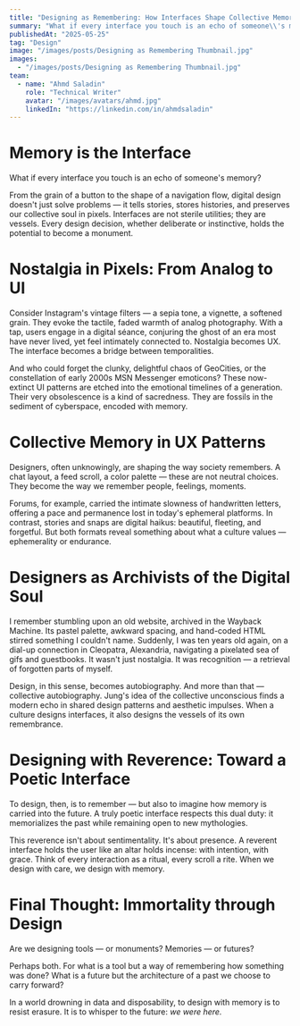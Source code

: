 ```yaml
---
title: "Designing as Remembering: How Interfaces Shape Collective Memory"
summary: "What if every interface you touch is an echo of someone\\'s memory?..."
publishedAt: "2025-05-25"
tag: "Design"
image: "/images/posts/Designing as Remembering Thumbnail.jpg"
images:
  - "/images/posts/Designing as Remembering Thumbnail.jpg"
team:
  - name: "Ahmd Saladin"
    role: "Technical Writer"
    avatar: "/images/avatars/ahmd.jpg"
    linkedIn: "https://linkedin.com/in/ahmdsaladin"
---
```



# Memory is the Interface

What if every interface you touch is an echo of someone's memory?

From the grain of a button to the shape of a navigation flow, digital design doesn't just solve problems — it tells stories, stores histories, and preserves our collective soul in pixels. Interfaces are not sterile utilities; they are vessels. Every design decision, whether deliberate or instinctive, holds the potential to become a monument.

# Nostalgia in Pixels: From Analog to UI

Consider Instagram's vintage filters — a sepia tone, a vignette, a softened grain. They evoke the tactile, faded warmth of analog photography. With a tap, users engage in a digital séance, conjuring the ghost of an era most have never lived, yet feel intimately connected to. Nostalgia becomes UX. The interface becomes a bridge between temporalities.

And who could forget the clunky, delightful chaos of GeoCities, or the constellation of early 2000s MSN Messenger emoticons? These now-extinct UI patterns are etched into the emotional timelines of a generation. Their very obsolescence is a kind of sacredness. They are fossils in the sediment of cyberspace, encoded with memory.

# Collective Memory in UX Patterns

Designers, often unknowingly, are shaping the way society remembers. A chat layout, a feed scroll, a color palette — these are not neutral choices. They become the way we remember people, feelings, moments.

Forums, for example, carried the intimate slowness of handwritten letters, offering a pace and permanence lost in today's ephemeral platforms. In contrast, stories and snaps are digital haikus: beautiful, fleeting, and forgetful. But both formats reveal something about what a culture values — ephemerality or endurance.

# Designers as Archivists of the Digital Soul

I remember stumbling upon an old website, archived in the Wayback Machine. Its pastel palette, awkward spacing, and hand-coded HTML stirred something I couldn't name. Suddenly, I was ten years old again, on a dial-up connection in Cleopatra, Alexandria, navigating a pixelated sea of gifs and guestbooks. It wasn't just nostalgia. It was recognition — a retrieval of forgotten parts of myself.

Design, in this sense, becomes autobiography. And more than that — collective autobiography. Jung's idea of the collective unconscious finds a modern echo in shared design patterns and aesthetic impulses. When a culture designs interfaces, it also designs the vessels of its own remembrance.

# Designing with Reverence: Toward a Poetic Interface

To design, then, is to remember — but also to imagine how memory is carried into the future. A truly poetic interface respects this dual duty: it memorializes the past while remaining open to new mythologies.

This reverence isn't about sentimentality. It's about presence. A reverent interface holds the user like an altar holds incense: with intention, with grace. Think of every interaction as a ritual, every scroll a rite. When we design with care, we design with memory.

# Final Thought: Immortality through Design

Are we designing tools — or monuments? Memories — or futures?

Perhaps both. For what is a tool but a way of remembering how something was done? What is a future but the architecture of a past we choose to carry forward?

In a world drowning in data and disposability, to design with memory is to resist erasure. It is to whisper to the future: *we were here.*
